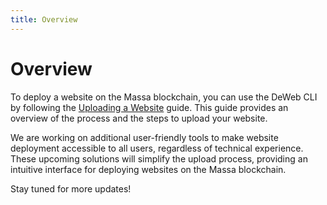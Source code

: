 ```yaml
---
title: Overview
---
```


# Overview

To deploy a website on the Massa blockchain, you can use the DeWeb CLI by following the [Uploading a Website](../cli/upload) guide. 
This guide provides an overview of the process and the steps to upload your website.

We are working on additional user-friendly tools to make website deployment accessible to all users, regardless of technical experience.
These upcoming solutions will simplify the upload process, providing an intuitive interface for deploying websites on the Massa blockchain.

Stay tuned for more updates!
